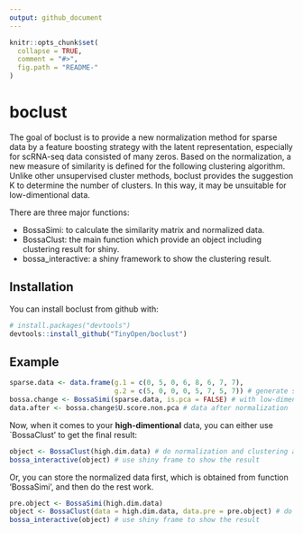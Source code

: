 ```yaml
---
output: github_document
---
```


<!-- README.md is generated from README.Rmd. Please edit that file -->

```r
knitr::opts_chunk$set(
  collapse = TRUE,
  comment = "#>",
  fig.path = "README-"
)
```

# boclust

The goal of boclust is to provide a new normalization method for sparse data by a feature 
boosting strategy with the latent representation, especially for scRNA-seq data consisted of many zeros. Based on the normalization, a new measure of similarity is defined for the following clustering algorithm. Unlike other unsupervised cluster methods, boclust provides the suggestion K to determine the number of clusters. In this way, it may be unsuitable for low-dimentional data. 

There are three major functions:

- BossaSimi: to calculate the similarity matrix and normalized data.
- BossaClust: the main function which provide an object including clustering result for shiny.
- bossa_interactive: a shiny framework to show the clustering result.

## Installation

You can install boclust from github with:

```r
# install.packages("devtools")
devtools::install_github("TinyOpen/boclust")
```

## Example

```r
sparse.data <- data.frame(g.1 = c(0, 5, 0, 6, 8, 6, 7, 7), 
                          g.2 = c(5, 0, 0, 0, 5, 7, 5, 7)) # generate sparse data from the toy model of CIDR
bossa.change <- BossaSimi(sparse.data, is.pca = FALSE) # with low-dimensional data, pca is uncessary
data.after <- bossa.change$U.score.non.pca # data after normalization

```

Now, when it comes to your **high-dimentional** data, you can either use `BossaClust' 
to get the final result:

```r
object <- BossaClust(high.dim.data) # do normalization and clustering at the same time
bossa_interactive(object) # use shiny frame to show the result
```

Or, you can store the normalized data first, which is obtained from function 'BossaSimi', 
and then do the rest work.

```r
pre.object <- BossaSimi(high.dim.data)
object <- BossaClust(data = high.dim.data, data.pre = pre.object) # do normalization and clustering at the same time
bossa_interactive(object) # use shiny frame to show the result
```

